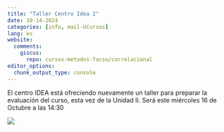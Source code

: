 ```yaml
---
title: "Taller Centro Idea 2"
date: 10-14-2024
categories: [info, mail-UCursos]
lang: es
website:
  comments:
    giscus:
      repo: cursos-metodos-facso/correlacional
editor_options: 
  chunk_output_type: console
---
```


El centro IDEA está ofreciendo nuevamente un taller para preparar la evaluación del curso, esta vez de la Unidad II. Será este miércoles 16 de Octubre a las 14:30


![](/news/images/taller_idea2.jpg)
